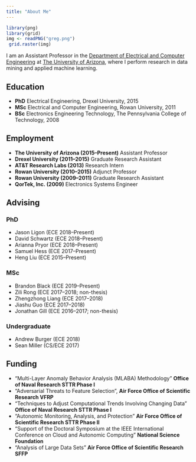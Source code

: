 ```yaml
---
title: "About Me"
---
```


```r
library(png)
library(grid)
img <- readPNG("greg.png")
 grid.raster(img)
```

I am an Assistant Professor in the [Department of Electrical and Computer Engineering](http://www.ece.arizona.edu/) at [The University of Arizona](http://www.arizona.edu/), where I perform research in data mining and applied machine learning. 





## Education 
- __PhD__ Electrical Engineering, Drexel University, 2015
- __MSc__ Electrical and Computer Engineering, Rowan University, 2011
- __BSc__ Electronics Engineering Technology, The Pennsylvania College of Technology, 2008

## Employment  
- __The University of Arizona (2015--Present)__ Assistant Professor
- __Drexel University (2011--2015)__ Graduate Research Assistant 
- __AT&T Research Labs (2013)__ Research Intern 
- __Rowan University (2010--2015)__ Adjunct Professor
- __Rowan University (2009--2011)__ Graduate Research Assistant
- __QorTek, Inc. (2009)__ Electronics Systems Engineer 

## Advising   

### PhD  
- Jason Ligon (ECE 2018--Present)
- David Schwartz (ECE 2018--Present)
- Arianna Pryor (ECE 2018--Present)
- Samuel Hess (ECE 2017--Present)
- Heng Liu (ECE 2015--Present)

### MSc  
- Brandon Black (ECE 2019--Present)
- Zili Rong (ECE 2017--2018; non-thesis)
- Zhengzhong Liang (ECE 2017--2018)
- Jiashu Guo (ECE 2017--2018)
- Jonathan Gill (ECE 2016--2017; non-thesis) 

### Undergraduate
- Andrew Burger (ECE 2018)
- Sean Miller (CS/ECE 2017)


## Funding 
- "Multi-Layer Anomaly Behavior Analysis (MLABA) Methodology" __Office of Naval Research STTR Phase I__
- "Adversarial Threats to Feature Selection", __Air Force Office of Scientific Research VFRP__
- "Techniques to Adjust Computational Trends Involving Changing Data" __Office of Naval Research STTR Phase I__
- "Autonomic Monitoring, Analysis, and Protection"  __Air Force Office of Scientific Research STTR Phase II__
- "Support of the Doctoral Symposium at the IEEE International Conference on Cloud and Autonomic Computing" __National Science Foundation__
- "Analysis of Large Data Sets"  __Air Force Office of Scientific Research SFFP__
